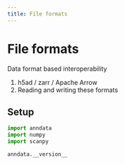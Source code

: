 ```yaml
---
title: File formats
---
```


# File formats

Data format based interoperability

1. h5ad / zarr / Apache Arrow
2. Reading and writing these formats

## Setup

```python
import anndata
import numpy
import scanpy
```

```python
anndata.__version__
```
